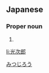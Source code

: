 ==Japanese==
{{ja-kanjitab|光|次|郎}}

===Proper noun===
{{ja-pos|proper|みつじろう}}

# {{given name|male|lang=ja}}

[[Category:Japanese male given names|みつじろう]]

[[li:光次郎]]